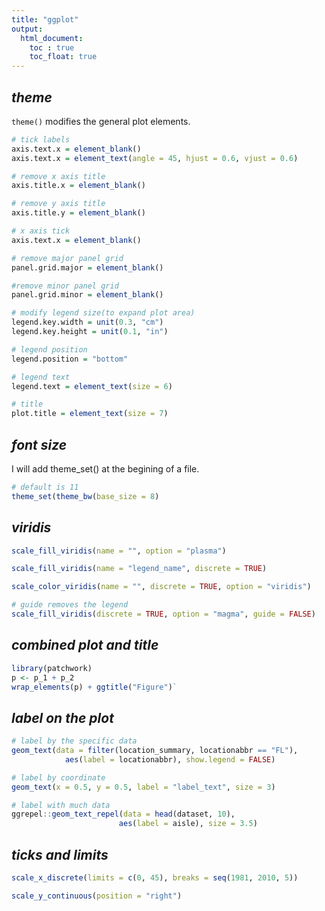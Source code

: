 ```yaml
---
title: "ggplot"
output: 
  html_document:
    toc : true
    toc_float: true
---
```


## _theme_

`theme()` modifies the general plot elements.

```r
# tick labels
axis.text.x = element_blank()
axis.text.x = element_text(angle = 45, hjust = 0.6, vjust = 0.6)

# remove x axis title
axis.title.x = element_blank() 

# remove y axis title
axis.title.y = element_blank()

# x axis tick
axis.text.x = element_blank()

# remove major panel grid
panel.grid.major = element_blank()  

#remove minor panel grid
panel.grid.minor = element_blank()  

# modify legend size(to expand plot area)
legend.key.width = unit(0.3, "cm")
legend.key.height = unit(0.1, "in")

# legend position
legend.position = "bottom"

# legend text
legend.text = element_text(size = 6)

# title
plot.title = element_text(size = 7)
```

## _font size_

I will add theme_set() at the begining of a file.

```r
# default is 11
theme_set(theme_bw(base_size = 8) 
```

## _viridis_
```r

scale_fill_viridis(name = "", option = "plasma")

scale_fill_viridis(name = "legend_name", discrete = TRUE)

scale_color_viridis(name = "", discrete = TRUE, option = "viridis")

# guide removes the legend
scale_fill_viridis(discrete = TRUE, option = "magma", guide = FALSE)
```

## _combined plot and title_
```r
library(patchwork)
p <- p_1 + p_2
wrap_elements(p) + ggtitle("Figure")`
```

## _label on the plot_

```r
# label by the specific data
geom_text(data = filter(location_summary, locationabbr == "FL"),
            aes(label = locationabbr), show.legend = FALSE)

# label by coordinate
geom_text(x = 0.5, y = 0.5, label = "label_text", size = 3)

# label with much data 
ggrepel::geom_text_repel(data = head(dataset, 10),
                        aes(label = aisle), size = 3.5)
```

## _ticks and limits_

```r
scale_x_discrete(limits = c(0, 45), breaks = seq(1981, 2010, 5))

scale_y_continuous(position = "right")
```